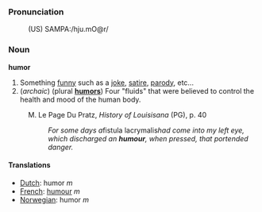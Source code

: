 ===Pronunciation===
:(US) SAMPA:/hju.mO@r/

===Noun===

'''humor'''

# Something [[funny]] such as a [[joke]], [[satire]], [[parody]], etc...
# (''archaic'') (plural '''[[humors]]''') Four "fluids" that were believed to control the health and mood of the human body.
:M. Le Page Du Pratz, ''History of Louisisana'' (PG), p. 40
:: ''For some days a ''fistula lacrymalis'' had come into my left eye, which discharged an '''humour''', when pressed, that portended danger.''

====Translations====
*[[Dutch]]: humor ''m''
*[[French]]: [[humour]] ''m''
*[[Norwegian]]: humor ''m''